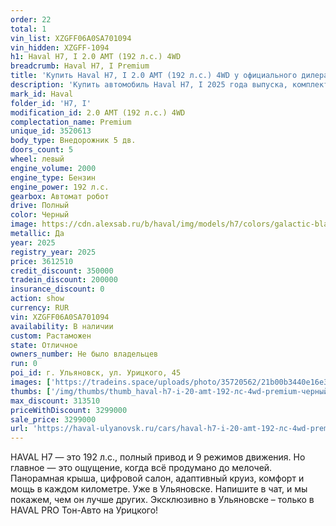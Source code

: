 ```yaml
---
order: 22
total: 1
vin_list: XZGFF06A0SA701094
vin_hidden: XZGFF-1094
h1: Haval H7, I 2.0 AMT (192 л.с.) 4WD
breadcrumb: Haval H7, I Premium
title: 'Купить Haval H7, I 2.0 AMT (192 л.с.) 4WD у официального дилера в Ульяновске'
description: 'Купить автомобиль Haval H7, I 2025 года выпуска, комплектация Premium, цвет - Черный, двигатель - 2.0 AMT (192 л.с.) 4WD у официального дилера в г. Ульяновск. Стоимость данного автомобиля Haval H7, I – 3299000'
mark_id: Haval
folder_id: 'H7, I'
modification_id: 2.0 AMT (192 л.с.) 4WD
complectation_name: Premium
unique_id: 3520613
body_type: Внедорожник 5 дв.
doors_count: 5
wheel: левый
engine_volume: 2000
engine_type: Бензин
engine_power: 192 л.с.
gearbox: Автомат робот
drive: Полный
color: Черный
image: https://cdn.alexsab.ru/b/haval/img/models/h7/colors/galactic-black.webp
metallic: Да
year: 2025
registry_year: 2025
price: 3612510
credit_discount: 350000
tradein_discount: 200000
insurance_discount: 0
action: show
currency: RUR
vin: XZGFF06A0SA701094
availability: В наличии
custom: Растаможен
state: Отличное
owners_number: Не было владельцев
run: 0
poi_id: г. Ульяновск, ул. Урицкого, 45
images: ['https://tradeins.space/uploads/photo/35720562/21b00b3440e16e320d42ee9620bf3214.jpg', 'https://tradeins.space/uploads/photo/35720563/c25e7a50d19e993fdbf9c197e936606c.jpg', 'https://tradeins.space/uploads/photo/35720564/9fc0c44177bf37e339b53e2eacc933d1.jpg', 'https://tradeins.space/uploads/photo/35720565/96a8dc8e3868c4e8fd1b7f6c5d7e8d60.jpg', 'https://tradeins.space/uploads/photo/35720566/ccbf663a2cea12efdebea54d0a4a1ec5.jpg', 'https://tradeins.space/uploads/photo/35720567/3886a24259d07112679d012bc96fcf93.jpg', 'https://tradeins.space/uploads/photo/35720568/cc293adae1cc7d690921be038ce0aac7.jpg', 'https://tradeins.space/uploads/photo/35720569/d234fef512e36d97c4102cb23da18213.jpg', 'https://tradeins.space/uploads/photo/35720570/ad566d2f2ed3f1b0f2e500a77ab8991b.jpg', 'https://tradeins.space/uploads/photo/35720571/9f5e03f5d4b6d83dfa11dd4975ed211a.jpg', 'https://tradeins.space/uploads/photo/35720572/a0aebfe6ba972879f68259f15345239b.jpg', 'https://tradeins.space/uploads/photo/35720573/041693af86877e1e6ccfb23098e70be6.jpg', 'https://tradeins.space/uploads/photo/35720574/f8b0c3fba0607bae4f4f26abda92dda2.jpg', 'https://tradeins.space/uploads/photo/35720575/99bb93937b080a06651e6b19c655e422.jpg', 'https://tradeins.space/uploads/photo/35720576/ce6b7eae6c4b17feaa5a978610fb839b.jpg']
thumbs: ['/img/thumbs/thumb_haval-h7-i-20-amt-192-лс-4wd-premium-черный-2025_f3214_0.webp', '/img/thumbs/thumb_haval-h7-i-20-amt-192-лс-4wd-premium-черный-2025_6606c_1.webp', '/img/thumbs/thumb_haval-h7-i-20-amt-192-лс-4wd-premium-черный-2025_933d1_2.webp', '/img/thumbs/thumb_haval-h7-i-20-amt-192-лс-4wd-premium-черный-2025_e8d60_3.webp', '/img/thumbs/thumb_haval-h7-i-20-amt-192-лс-4wd-premium-черный-2025_a1ec5_4.webp']
max_discount: 313510
priceWithDiscount: 3299000
sale_price: 3299000
url: 'https://haval-ulyanovsk.ru/cars/haval-h7-i-20-amt-192-лс-4wd-premium-черный-2025/'
---
```

<p>
 HAVAL H7 — это 192 л.с., полный привод и 9 режимов движения. Но главное — это ощущение, когда всё продумано до мелочей. Панорамная крыша, цифровой салон, адаптивный круиз, комфорт и мощь в каждом километре. Уже в Ульяновске. Напишите в чат, и мы покажем, чем он лучше других. Эксклюзивно в Ульяновске – только в HAVAL PRO Тон-Авто на Урицкого!
</p>
<p>
</p>
<p>
</p>
